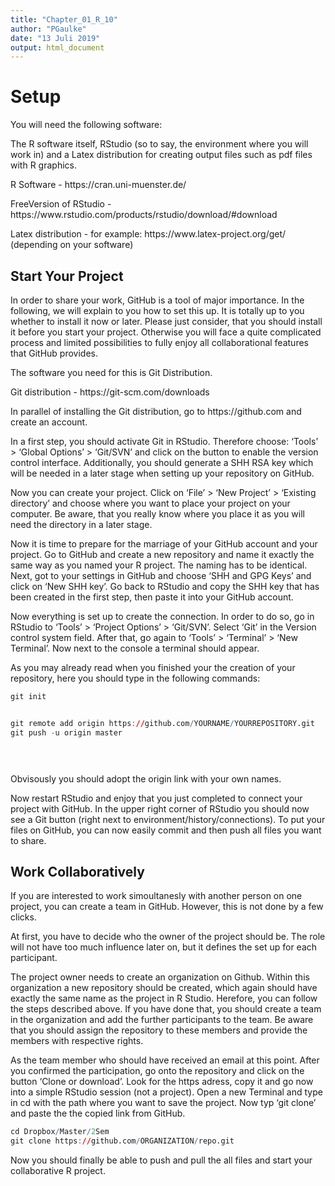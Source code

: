```yaml
---
title: "Chapter_01_R_10"
author: "PGaulke"
date: "13 Juli 2019"
output: html_document
---
```


# Setup

You will need the following software:

The R software itself, RStudio (so to say, the environment where you will work in) and a Latex distribution for creating output files such as pdf files with R graphics.

R Software - https://cran.uni-muenster.de/

FreeVersion of RStudio -  https://www.rstudio.com/products/rstudio/download/#download

Latex distribution - for example: https://www.latex-project.org/get/ (depending on your software)


## Start Your Project

In order to share your work, GitHub is a tool of major importance. In the following, we will explain to you how to set this up. It is totally up to you whether to install it now or later. Please just consider, that you should install it before you start your  project. Otherwise you will face a quite complicated process and limited possibilities to fully enjoy all collaborational features that GitHub provides.

The software you need for this is Git Distribution.

Git distribution - https://git-scm.com/downloads

In parallel of installing the Git distribution, go to https://github.com and create an account.

In a first step, you should activate Git in RStudio. Therefore choose: 'Tools' > 'Global Options' > 'Git/SVN' and click on the button to enable the version control interface. Additionally, you should generate a SHH RSA key which will be needed in a later stage when setting up your repository on GitHub.

Now you can create your project. Click on 'File' > 'New Project' > 'Existing directory' and choose where you want to place your project on your computer. Be aware, that you really know where you place it as you will need the directory in a later stage.

Now it is time to prepare for the marriage of your GitHub account and your project. Go to GitHub and create a new repository and name it exactly the same way as you named your R project. The naming has to be identical.
Next, got to your settings in GitHub and choose 'SHH and GPG Keys' and click on 'New SHH key'. Go back to RStudio and copy the SHH key that has been created in the first step, then paste it into your GitHub account.

Now everything is set up to create the connection. In order to do so, go in RStudio to 'Tools' > 'Project Options' > 'Git/SVN'. Select 'Git' in the Version control system field. After that, go again to 'Tools' > 'Terminal' > 'New Terminal'. Now next to the console a terminal should appear.

As you may already read when you finished your the creation of your repository, here you should type in the following commands:


```r
git init


git remote add origin https://github.com/YOURNAME/YOURREPOSITORY.git
git push -u origin master


 
```

Obvisously you should adopt the origin link with your own names. 

Now restart RStudio and enjoy that you just completed to connect your project with GitHub. In the upper right corner of RStudio you should now see a Git button (right next to environment/history/connections). To put your files on GitHub, you can now easily commit and then push all files you want to share.

## Work Collaboratively

If you are interested to work simoultanesly with another person on one project, you can create a team in GitHub. However, this is not done by a few clicks.

At first, you have to decide who the owner of the project should be. The role will not have too much influence later on, but it defines the set up for each participant.

The project owner needs to create an organization on Github. Within this organization a new repository should be created, which again should have exactly the same name as the project in R Studio. Herefore, you can follow the steps described above.
If you have done that, you should create a team in the organization and add the further participants to the team. Be aware that you should assign the repository to these members and provide the members with respective rights. 

As the team member who should have received an email at this point. After you confirmed the participation, go onto the repository and click on the button 'Clone or download'. Look for the https adress, copy it and go now into a simple RStudio session (not a project). Open a new Terminal and type in cd with the path where you want to save the project.
Now typ 'git clone' and paste the the copied link from GitHub.

```r
cd Dropbox/Master/2Sem
git clone https://github.com/ORGANIZATION/repo.git 
```

Now you should finally be able to push and pull the all files and start your collaborative R project.